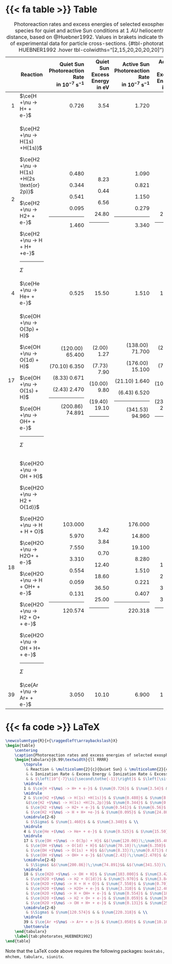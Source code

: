 ::: {.column-page-right}
::: {.panel-tabset}

# {{< fa table >}} Table

+----+-------------------------------------------+------------------------------+----------------------------+------------------------------+----------------------------+
|    | Reaction                                  | Quiet Sun </br>              | Quiet Sun </br>            | Active Sun </br>             | Active Sun </br>           |
|    |                                           | Photoreaction Rate </br>     | Excess Energy </br>        | Photoreaction Rate </br>     | Excess Energy </br>        |
|    |                                           | in $10^{-7}$                 | in                         | in $10^{-7}$                 | in                         |
|    |                                           | $\si{\second\tothe{-1}}$     | $\si{\electronvolt}$       | $\si{\second\tothe{-1}}$     | $\si{\electronvolt}$       |
+===:+===========================================+=============================:+===========================:+=============================:+===========================:+
| 1  | $\ce{H +\nu -> H+ + e-}$                  | $\num{0.726}$                | $\num{3.54}$               | $\num{1.720}$                | $\num{3.97}$               |
+----+-------------------------------------------+------------------------------+----------------------------+------------------------------+----------------------------+
| 2  | $\ce{H2 +\nu -> H(1s) +H(1s)}$            | $\num{0.480}$                | $\num{8.23}$               | $\num{1.090}$                | $\num{8.22}$               |
|    |                                           |                              |                            |                              |                            |
|    |$\ce{H2 +\nu -> H(1s) +H(2s \text{or} 2p)}$| $\num{0.344}$                | $\num{0.44}$               | $\num{0.821}$                | $\num{0.42}$               |
|    |                                           |                              |                            |                              |                            |
|    | $\ce{H2 +\nu -> H2+ + e-}$                | $\num{0.541}$                | $\num{6.56}$               | $\num{1.150}$                | $\num{7.17}$               |
|    |                                           |                              |                            |                              |                            |
|    | $\ce{H2 +\nu -> H + H+ +e-}$              | $\num{0.095}$                | $\num{24.80}$              | $\num{0.279}$                | $\num{27.00}$              |
|    |                                           |                              |                            |                              |                            |
|    | ---                                       |  ---                         |   ---                      |   ---                        |   ---                      |
|    |                                           |                              |                            |                              |                            |
|    | $\Sigma$                                  | $\num{1.460}$                |                            | $\num{3.340}$                |                            |
+----+-------------------------------------------+------------------------------+----------------------------+------------------------------+----------------------------+
| 4  | $\ce{He +\nu -> He+ + e-}$                | $\num{0.525}$                | $\num{15.50}$              | $\num{1.510}$                | $\num{17.80}$              |
+----+-------------------------------------------+------------------------------+----------------------------+------------------------------+----------------------------+
| 17 | $\ce{OH +\nu -> O(3p) + H}$               |$(\num{120.00})\;\num{65.400}$|$(\num{2.00})\;\num{1.27}$  |$(\num{138.00})\;\num{71.700}$|$(\num{2.14})\;\num{1.43}$  |
|    |                                           |                              |                            |                              |                            |
|    | $\ce{OH +\nu -> O(1d) + H}$               |$(\num{70.10})\;\num{6.350}$  |$(\num{7.73})\;\num{7.90}$  |$(\num{176.00})\;\num{15.100}$|$(\num{7.74})\;\num{7.88}$  |
|    |                                           |                              |                            |                              |                            |
|    | $\ce{OH +\nu -> O(1s) + H}$               |$(\num{8.33})\;\num{0.671}$   |$(\num{10.00})\;\num{9.80}$ |$(\num{21.10})\;\num{1.640}$  |$(\num{10.00})\;\num{9.94}$ |
|    |                                           |                              |                            |                              |                            |
|    | $\ce{OH +\nu -> OH+ + e-}$                |$(\num{2.43})\;\num{2.470}$   |$(\num{19.40})\;\num{19.10}$|$(\num{6.43})\;\num{6.520}$   |$(\num{23.60})\;\num{23.50}$|
|    |                                           |                              |                            |                              |                            |
|    | ---                                       |  ---                         |   ---                      |   ---                        |   ---                      |
|    |                                           |                              |                            |                              |                            |
|    | $\Sigma$                                  |$(\num{200.86})\;\num{74.891}$|                            |$(\num{341.53})\;\num{94.960}$|                            |
+----+-------------------------------------------+------------------------------+----------------------------+------------------------------+----------------------------+
| 18 | $\ce{H2O +\nu -> OH + H}$                 | $\num{103.000}$              | $\num{3.42}$               | $\num{176.000}$              | $\num{4.04}$               |
|    |                                           |                              |                            |                              |                            |
|    | $\ce{H2O +\nu -> H2 + O(1d)}$             | $\num{5.970}$                | $\num{3.84}$               | $\num{14.800}$               | $\num{3.94}$               |
|    |                                           |                              |                            |                              |                            |
|    | $\ce{H2O +\nu -> H + H + O}$              | $\num{7.550}$                | $\num{0.70}$               | $\num{19.100}$               | $\num{0.70}$               |
|    |                                           |                              |                            |                              |                            |
|    | $\ce{H2O +\nu -> H2O+ + e-}$              | $\num{3.310}$                | $\num{12.40}$              | $\num{8.280}$                | $\num{15.20}$              |
|    |                                           |                              |                            |                              |                            |
|    | $\ce{H2O +\nu -> H + OH+ + e-}$           | $\num{0.554}$                | $\num{18.60}$              | $\num{1.510}$                | $\num{23.20}$              |
|    |                                           |                              |                            |                              |                            |
|    | $\ce{H2O +\nu -> H2 + O+ + e-}$           | $\num{0.059}$                | $\num{36.50}$              | $\num{0.221}$                | $\num{39.80}$              |
|    |                                           |                              |                            |                              |                            |
|    | $\ce{H2O +\nu -> OH + H+ + e-}$           | $\num{0.131}$                | $\num{25.00}$              | $\num{0.407}$                | $\num{30.50}$              |
|    |                                           |                              |                            |                              |                            |
|    | ---                                       |  ---                         |   ---                      |   ---                        |   ---                      |
|    |                                           |                              |                            |                              |                            |
|    | $\Sigma$                                  | $\num{120.574}$              |                            | $\num{220.318}$              |                            |
+----+-------------------------------------------+------------------------------+----------------------------+------------------------------+----------------------------+
| 39 | $\ce{Ar +\nu -> Ar+ + e-}$                | $\num{3.050}$                | $\num{10.10}$              | $\num{6.900}$                | $\num{12.80}$              |
+----+-------------------------------------------+------------------------------+----------------------------+------------------------------+----------------------------+

: Photoreaction rates and excess energies of selected exospheric species for quiet and active Sun conditions at $\SI{1}{AU}$ heliocentric distance, based on @Huebner1992. Values in brakets indicate the use of experimental data for particle cross-sections. {#tbl-photorates-HUEBNER1992 .hover tbl-colwidths="[2,15,20,20,20,20]"}

# {{< fa code >}} LaTeX
```latex
\newcolumntype{R}{>{\raggedleft\arraybackslash}X}
\begin{table}
	\centering
	\caption{Photoreaction rates and excess energies of selected exospheric species for quiet and active Sun conditions at $\SI{1}{AU}$ heliocentric distance, based on \cite{Huebner1992}. Values in brakets indicate the use of experimental data for particle cross-sections.}
	\begin{tabularx}{0.99\textwidth}{ll RRRR}
		\toprule
		 & Reaction & \multicolumn{2}{c}{Quiet Sun} & \multicolumn{2}{c}{Active Sun} \\
		 & & Ionization Rate & Excess Energy & Ionization Rate & Excess Energy \\
		 & & $\left[10^{-7}\si{\second\tothe{-1}}\right]$ & $\left[\si{\electronvolt}\right]$ &  $\left[10^{-7}\si{\second\tothe{-1}}\right]$ & $\left[\si{\electronvolt}\right]$\\
		\midrule
		1 & $\ce{H +$\nu$ -> H+ + e-}$ & $\num{0.726}$ & $\num{3.54}$ & $\num{1.720}$ & $\num{3.97}$ \\
		\midrule
		2 & $\ce{H2 +$\nu$ -> H(1s) +H(1s)}$ & $\num{0.480}$ & $\num{8.23}$ & $\num{1.090}$ & $\num{8.22}$ \\
		 &$\ce{H2 +$\nu$ -> H(1s) +H(2s,2p)}$& $\num{0.344}$ & $\num{0.44}$ & $\num{0.821}$ & $\num{0.42}$ \\
		 & $\ce{H2 +$\nu$ -> H2+ + e-}$ & $\num{0.541}$ & $\num{6.56}$ & $\num{1.150}$ & $\num{7.17}$ \\
		 & $\ce{H2 +$\nu$ -> H + H+ +e-}$ & $\num{0.095}$ & $\num{24.80}$ & $\num{0.279}$ & $\num{27.00}$ \\
		\cmidrule{2-6}
		 & $\Sigma$ & $\num{1.460}$ & & $\num{3.340}$ & \\
		\midrule
		4 & $\ce{He +$\nu$ -> He+ + e-}$ & $\num{0.525}$ & $\num{15.50}$ & $\num{1.510}$ & $\num{17.80}$ \\
		\midrule
		17 & $\ce{OH +$\nu$ -> O(3p) + H}$ &$(\num{120.00})\;\num{65.400}$&$(\num{2.00})\;\num{1.27}$ &$(\num{138.00})\;\num{71.700}$&$(\num{2.14})\;\num{1.43}$ \\
		 & $\ce{OH +$\nu$ -> O(1d) + H}$ &$(\num{70.10})\;\num{6.350}$ &$(\num{7.73})\;\num{7.90}$ &$(\num{176.00})\;\num{15.100}$&$(\num{7.74})\;\num{7.88}$ \\
		 & $\ce{OH +$\nu$ -> O(1s) + H}$ &$(\num{8.33})\;\num{0.671}$ &$(\num{10.00})\;\num{9.80}$ &$(\num{21.10})\;\num{1.640}$ &$(\num{10.00})\;\num{9.94}$ \\
		 & $\ce{OH +$\nu$ -> OH+ + e-}$ &$(\num{2.43})\;\num{2.470}$ &$(\num{19.40})\;\num{19.10}$&$(\num{6.43})\;\num{6.520}$ &$(\num{23.60})\;\num{23.50}$\\
		\cmidrule{2-6}
		 & $\Sigma$ &$(\num{200.86})\;\num{74.891}$& &$(\num{341.53})\;\num{94.960}$& \\
		\midrule
		18 & $\ce{H2O +$\nu$ -> OH + H}$ & $\num{103.000}$ & $\num{3.42}$ & $\num{176.000}$ & $\num{4.04}$ \\
		 & $\ce{H2O +$\nu$ -> H2 + O(1d)}$ & $\num{5.970}$ & $\num{3.84}$ & $\num{14.800}$ & $\num{3.94}$ \\
		 & $\ce{H2O +$\nu$ -> H + H + O}$ & $\num{7.550}$ & $\num{0.70}$ & $\num{19.100}$ & $\num{0.70}$ \\
		 & $\ce{H2O +$\nu$ -> H2O+ + e-}$ & $\num{3.310}$ & $\num{12.40}$ & $\num{8.280}$ & $\num{15.20}$ \\
		 & $\ce{H2O +$\nu$ -> H + OH+ + e-}$ & $\num{0.554}$ & $\num{18.60}$ & $\num{1.510}$ & $\num{23.20}$ \\
		 & $\ce{H2O +$\nu$ -> H2 + O+ + e-}$ & $\num{0.059}$ & $\num{36.50}$ & $\num{0.221}$ & $\num{39.80}$ \\
		 & $\ce{H2O +$\nu$ -> OH + H+ + e-}$ & $\num{0.131}$ & $\num{25.00}$ & $\num{0.407}$ & $\num{30.50}$ \\
		\cmidrule{2-6}
		 & $\Sigma$ & $\num{120.574}$ & & $\num{220.318}$ & \\
		\midrule
		39 & $\ce{Ar +$\nu$ -> Ar+ + e-}$ & $\num{3.050}$ & $\num{10.10}$ & $\num{6.900}$ & $\num{12.80}$ \\
		\bottomrule
	\end{tabularx}
	\label{tab:photorates_HUEBNER1992}
\end{table}
```

Note that the LaTeX code above requires the following packages: `booktabs, mhchem, tabularx, siunitx`.

:::
:::